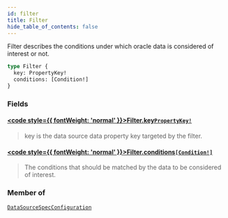 ```yaml
---
id: filter
title: Filter
hide_table_of_contents: false
---
```








Filter describes the conditions under which oracle data is considered of
interest or not.

```graphql
type Filter {
  key: PropertyKey!
  conditions: [Condition!]
}
```


### Fields

#### [<code style={{ fontWeight: 'normal' }}>Filter.<b>key</b></code>](#)<Bullet />[`PropertyKey!`](/testnet/api/graphql/objects/property-key) <Badge class="secondary" text="non-null"/> <Badge class="secondary" text="object"/>
> key is the data source data property key targeted by the filter.
> 

#### [<code style={{ fontWeight: 'normal' }}>Filter.<b>conditions</b></code>](#)<Bullet />[`[Condition!]`](/testnet/api/graphql/objects/condition) <Badge class="secondary" text="list"/> <Badge class="secondary" text="object"/>
> The conditions that should be matched by the data to be
considered of interest.
> 



### Member of

[`DataSourceSpecConfiguration`](/testnet/api/graphql/objects/data-source-spec-configuration)  <Badge class="secondary" text="object"/>



